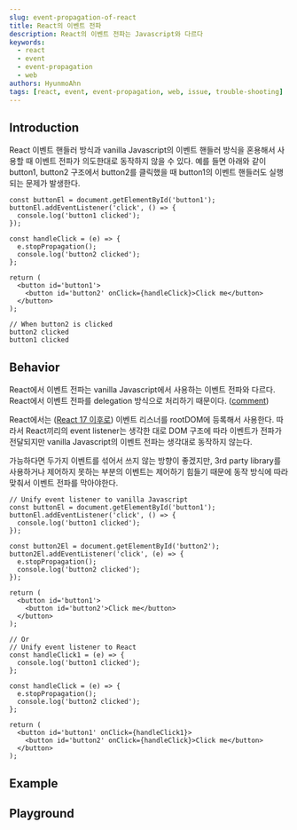 ```yaml
---
slug: event-propagation-of-react
title: React의 이벤트 전파
description: React의 이벤트 전파는 Javascript와 다르다
keywords:
  - react
  - event
  - event-propagation
  - web
authors: HyunmoAhn
tags: [react, event, event-propagation, web, issue, trouble-shooting]
---
```




## Introduction
React 이벤트 핸들러 방식과 vanilla Javascript의 이벤트 핸들러 방식을 혼용해서 사용할 때 이벤트 전파가 의도한대로 동작하지 않을 수 있다.
예를 들면 아래와 같이 button1, button2 구조에서 button2를 클릭했을 때 button1의 이벤트 핸들러도 실행되는 문제가 발생한다.

```tsx
const buttonEl = document.getElementById('button1');
buttonEl.addEventListener('click', () => {
  console.log('button1 clicked');
});

const handleClick = (e) => {
  e.stopPropagation();
  console.log('button2 clicked');
};

return (
  <button id='button1'>
    <button id='button2' onClick={handleClick}>Click me</button>
  </button>
);
```

```
// When button2 is clicked
button2 clicked
button1 clicked
```

## Behavior

React에서 이벤트 전파는 vanilla Javascript에서 사용하는 이벤트 전파와 다르다.
React에서 이벤트 전파를 delegation 방식으로 처리하기 때문이다. ([comment](https://github.com/facebook/react/issues/13635))

React에서는 ([React 17 이후로](https://legacy.reactjs.org/blog/2020/10/20/react-v17.html#changes-to-event-delegation)) 이벤트 리스너를 rootDOM에 등록해서 사용한다.
따라서 React끼리의 event listener는 생각한 대로 DOM 구조에 따라 이벤트가 전파가 전달되지만 vanilla Javascript의 이벤트 전파는 생각대로 동작하지 않는다.

가능하다면 두가지 이벤트를 섞어서 쓰지 않는 방향이 좋겠지만, 3rd party library를 사용하거나 제어하지 못하는 부분의 이벤트는 제어하기 힘들기 때문에 동작 방식에 따라 맞춰서 이벤트 전파를 막아야한다.

```tsx
// Unify event listener to vanilla Javascript
const buttonEl = document.getElementById('button1');
buttonEl.addEventListener('click', () => {
  console.log('button1 clicked');
});

const button2El = document.getElementById('button2');
button2El.addEventListener('click', (e) => {
  e.stopPropagation();
  console.log('button2 clicked');
});

return (
  <button id='button1'>
    <button id='button2'>Click me</button>
  </button>
);

// Or
// Unify event listener to React
const handleClick1 = (e) => {
  console.log('button1 clicked');
};

const handleClick = (e) => {
  e.stopPropagation();
  console.log('button2 clicked');
};

return (
  <button id='button1' onClick={handleClick1}>
    <button id='button2' onClick={handleClick}>Click me</button>
  </button>
);
```
<!--truncate-->

## Example

<Figure index={1} title="No Stop Propagation" >
  <EventPlayground label={'#1'} reset >
    <EventPlayground label={'#2'} >
      <EventPlayground label={'#3'} />
    </EventPlayground>
  </EventPlayground>
</Figure>

<Figure index={1} title="Vanilla Click Only" >
  <EventPlayground label={'#1'} reset reactStopCapture>
    <EventPlayground label={'#2'} >
      <EventPlayground label={'#3'} />
    </EventPlayground>
  </EventPlayground>
</Figure>

<Figure index={1} title="React Click Only" >
  <EventPlayground label={'#1'} reset vanillaStopCapture>
    <EventPlayground label={'#2'} >
      <EventPlayground label={'#3'} />
    </EventPlayground>
  </EventPlayground>
</Figure>

<Figure index={2} title="#3 React Stop Propagation (Click It!)" >
  <EventPlayground label={'#1'} reset>
    <EventPlayground label={'#2'} >
      <EventPlayground label={'#3'} reactStopBubble/>
    </EventPlayground>
  </EventPlayground>
</Figure>

<Figure index={3} title="#3 Vanilla Stop Propagation (Click It!)" >
  <EventPlayground label={'#1'} reset>
    <EventPlayground label={'#2'} >
      <EventPlayground label={'#3'} vanillaStopBubble/>
    </EventPlayground>
  </EventPlayground>
</Figure>

## Playground


